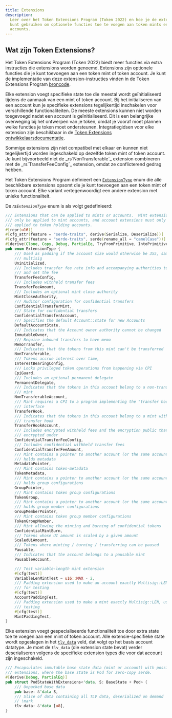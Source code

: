 ```yaml
---
title: Extensions
description:
  Leer over het Token Extensions Program (Token 2022) en hoe je de extensions
  kunt gebruiken om optionele functies toe te voegen aan token mints en
  accounts.
---
```


## Wat zijn Token Extensions?

Het Token Extensions Program (Token 2022) biedt meer functies via extra
instructies die extensions worden genoemd. Extensions zijn optionele functies
die je kunt toevoegen aan een token mint of token account. Je kunt de
implementatie van deze extension-instructies vinden in de Token Extensions
Program
[broncode](https://github.com/solana-program/token-2022/tree/main/program/src/extension).

Elke extension voegt specifieke state toe die meestal wordt geïnitialiseerd
tijdens de aanmaak van een mint of token account. Bij het initialiseren van een
account kun je specifieke extensions tegelijkertijd inschakelen voor
verschillende functionaliteiten. De meeste extensions kunnen niet worden
toegevoegd nadat een account is geïnitialiseerd. Dit is een belangrijke
overweging bij het ontwerpen van je token, omdat je vooraf moet plannen welke
functies je token moet ondersteunen. Integratiegidsen voor elke extension zijn
beschikbaar in de
[Token Extensions ontwikkelaarsdocumentatie](/developers/guides/token-extensions/getting-started).

<Callout type="info">
  Sommige extensions zijn niet compatibel met elkaar en kunnen niet
  tegelijkertijd worden ingeschakeld op dezelfde token mint of token account. Je
  kunt bijvoorbeeld niet de _rs`NonTransferable`_ extension combineren met de
  _rs`TransferFeeConfig`_ extension, omdat ze conflicterend gedrag hebben.
</Callout>

Het Token Extensions Program definieert een
[`ExtensionType`](https://github.com/solana-program/token-2022/blob/efd0c957fefbd79882d77df5fb2dac88c001249c/program/src/extension/mod.rs#L1059)
enum die alle beschikbare extensions opsomt die je kunt toevoegen aan een token
mint of token account. Elke variant vertegenwoordigt een andere extension met
unieke functionaliteit.

De _rs`ExtensionType`_ enum is als volgt gedefinieerd:

```rust title="Token Extensions"
/// Extensions that can be applied to mints or accounts.  Mint extensions must
/// only be applied to mint accounts, and account extensions must only be
/// applied to token holding accounts.
#[repr(u16)]
#[cfg_attr(feature = "serde-traits", derive(Serialize, Deserialize))]
#[cfg_attr(feature = "serde-traits", serde(rename_all = "camelCase"))]
#[derive(Clone, Copy, Debug, PartialEq, TryFromPrimitive, IntoPrimitive)]
pub enum ExtensionType {
    /// Used as padding if the account size would otherwise be 355, same as a
    /// multisig
    Uninitialized,
    /// Includes transfer fee rate info and accompanying authorities to withdraw
    /// and set the fee
    TransferFeeConfig,
    /// Includes withheld transfer fees
    TransferFeeAmount,
    /// Includes an optional mint close authority
    MintCloseAuthority,
    /// Auditor configuration for confidential transfers
    ConfidentialTransferMint,
    /// State for confidential transfers
    ConfidentialTransferAccount,
    /// Specifies the default Account::state for new Accounts
    DefaultAccountState,
    /// Indicates that the Account owner authority cannot be changed
    ImmutableOwner,
    /// Require inbound transfers to have memo
    MemoTransfer,
    /// Indicates that the tokens from this mint can't be transferred
    NonTransferable,
    /// Tokens accrue interest over time,
    InterestBearingConfig,
    /// Locks privileged token operations from happening via CPI
    CpiGuard,
    /// Includes an optional permanent delegate
    PermanentDelegate,
    /// Indicates that the tokens in this account belong to a non-transferable
    /// mint
    NonTransferableAccount,
    /// Mint requires a CPI to a program implementing the "transfer hook"
    /// interface
    TransferHook,
    /// Indicates that the tokens in this account belong to a mint with a
    /// transfer hook
    TransferHookAccount,
    /// Includes encrypted withheld fees and the encryption public that they are
    /// encrypted under
    ConfidentialTransferFeeConfig,
    /// Includes confidential withheld transfer fees
    ConfidentialTransferFeeAmount,
    /// Mint contains a pointer to another account (or the same account) that
    /// holds metadata
    MetadataPointer,
    /// Mint contains token-metadata
    TokenMetadata,
    /// Mint contains a pointer to another account (or the same account) that
    /// holds group configurations
    GroupPointer,
    /// Mint contains token group configurations
    TokenGroup,
    /// Mint contains a pointer to another account (or the same account) that
    /// holds group member configurations
    GroupMemberPointer,
    /// Mint contains token group member configurations
    TokenGroupMember,
    /// Mint allowing the minting and burning of confidential tokens
    ConfidentialMintBurn,
    /// Tokens whose UI amount is scaled by a given amount
    ScaledUiAmount,
    /// Tokens where minting / burning / transferring can be paused
    Pausable,
    /// Indicates that the account belongs to a pausable mint
    PausableAccount,

    /// Test variable-length mint extension
    #[cfg(test)]
    VariableLenMintTest = u16::MAX - 2,
    /// Padding extension used to make an account exactly Multisig::LEN, used
    /// for testing
    #[cfg(test)]
    AccountPaddingTest,
    /// Padding extension used to make a mint exactly Multisig::LEN, used for
    /// testing
    #[cfg(test)]
    MintPaddingTest,
}
```

Elke extension voegt gespecialiseerde functionaliteit toe door extra state toe
te voegen aan een mint of token account. Alle extensie-specifieke state wordt
opgeslagen in het
[`tlv_data`](https://github.com/solana-program/token-2022/blob/efd0c957fefbd79882d77df5fb2dac88c001249c/program/src/extension/mod.rs#L546)
veld, dat volgt op het basis account datatype. Je moet de `tlv_data` (die
extension state bevat) verder deserialiseren volgens de specifieke extension
types die voor dat account zijn ingeschakeld.

```rust title="Token Extensions"
/// Encapsulates immutable base state data (mint or account) with possible
/// extensions, where the base state is Pod for zero-copy serde.
#[derive(Debug, PartialEq)]
pub struct PodStateWithExtensions<'data, S: BaseState + Pod> {
    /// Unpacked base data
    pub base: &'data S,
    /// Slice of data containing all TLV data, deserialized on demand
    // !mark
    tlv_data: &'data [u8],
}
```
